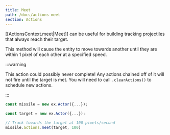 ```yaml
---
title: Meet
path: /docs/actions-meet
section: Actions
---
```


[[ActionsContext.meet|Meet]] can be useful for building tracking projectiles that always reach their target.

This method will cause the entity to move towards another until they are within 1 pixel of each other at a specified speed.

:::warning

This action could possibly never complete! Any actions chained off of it will not fire until the target is met. You will need to call `.clearActions()` to schedule new actions.

:::

```typescript
const missile = new ex.Actor({...});

const target = new ex.Actor({...});

// Track towards the target at 100 pixels/second
missile.actions.meet(target, 100)

```
